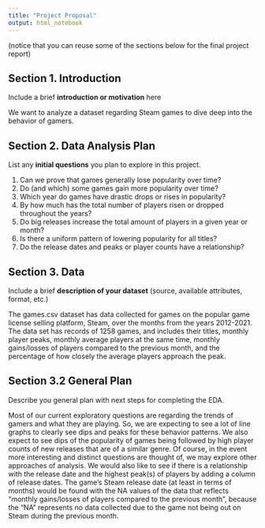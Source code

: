 ```yaml
---
title: "Project Proposal"
output: html_notebook
---
```


(notice that you can reuse some of the sections below for the final project report)

## Section 1. Introduction

Include a brief **introduction or motivation** here

We want to analyze a dataset regarding Steam games to dive deep into the behavior of gamers.

## Section 2. Data Analysis Plan

List any **initial questions** you plan to explore in this project. 

1. Can we prove that games generally lose popularity over time?
2. Do (and which) some games gain more popularity over time?
3. Which year do games have drastic drops or rises in popularity?
4. By how much has the total number of players risen or dropped throughout the years?
5. Do big releases increase the total amount of players in a given year or month?
6. Is there a uniform pattern of lowering popularity for all titles?
7. Do the release dates and peaks or player counts have a relationship?

## Section 3. Data

Include a brief **description of your dataset** (source, available attributes, format, etc.)

The games.csv dataset has data collected for games on the popular game license selling platform, Steam, over the months from the years 2012-2021. The data set has records of 1258 games, and includes their titles, monthly player peaks, monthly average players at the same time, monthly gains/losses of players compared to the previous month, and the percentage of how closely the average players approach the peak.



## Section 3.2 General Plan

Describe you general plan with next steps for completing the EDA.

Most of our current exploratory questions are regarding the trends of gamers and what they are playing. So, we are expecting to see a lot of line graphs to clearly see dips and peaks for these behavior patterns. We also expect to see dips of the popularity of games being followed by high player counts of new releases that are of a similar genre. Of course, in the event more interesting and distinct questions are thought of, we may explore other approaches of analysis. We would also like to see if there is a relationship with the release date and the highest peak(s) of players by adding a column of release dates. The game's Steam release date (at least in terms of months) would be found with the NA values of the data that reflects "monthly gains/losses of players compared to the previous month", because the "NA" represents no data collected due to the game not being out on Steam during the previous month.